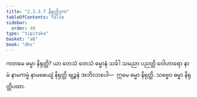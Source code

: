 ```yaml
---
title: "2.3.3.7 နိရုတ္တိဒုက"
tableOfContents: false
sidebar:
  order: 40
type: "tipitaka"
basket: "ab"
book: "dhs"
---
```



<DynamicBreadcrumb />

<Division number="1314" book="dhs">

<Paragraph number="2017" book="dhs">
ကတမေ ဓမ္မာ နိရုတ္တိ? ယာ တေသံ တေသံ ဓမ္မာနံ သင်္ခါ သမညာ ပညတ္တိ ဝေါဟာရော နာမံ နာမကမ္မံ နာမဓေယျံ နိရုတ္တိ ဗျဉ္ဇနံ အဘိလာပေါ—  ဣမေ ဓမ္မာ နိရုတ္တိ.
</Paragraph>

<Paragraph number="2018" book="dhs">
သဗ္ဗေဝ ဓမ္မာ နိရုတ္တိပထာ.
</Paragraph>
</Division>
